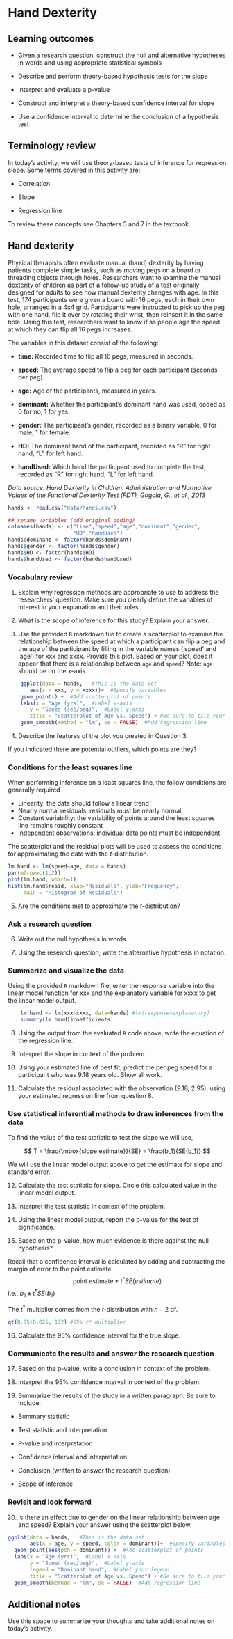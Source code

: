 # Hand Dexterity

## Learning outcomes
* Given a research question, construct the null and alternative hypotheses
  in words and using appropriate statistical symbols
  
* Describe and perform theory-based hypothesis tests for the slope 

* Interpret and evaluate a p-value

* Construct and interpret a theory-based confidence interval for slope

* Use a confidence interval to determine the conclusion of a hypothesis test

## Terminology review
In today's activity, we will use theory-based tests of inference for regression slope. Some terms covered in this activity are:

* Correlation

* Slope 

* Regression line

To review these concepts see Chapters 3 and 7 in the textbook.

## Hand dexterity

Physical therapists often evaluate manual (hand) dexterity by having patients complete simple tasks, such as moving pegs on a board or threading objects through holes. Researchers want to examine the manual dexterity of children as part of a follow-up study of a test originally designed for adults to see how manual dexterity changes with age. In this test, 174 participants were given a board with 16 pegs, each in their own hole, arranged in a 4x4 grid. Participants were instructed to pick up the peg with one hand, flip it over by rotating their wrist, then reinsert it in the same hole. Using this test, researchers want to know if as people age the speed at which they can flip all 16 pegs increases.

The variables in this dataset consist of the following:

- **time:** Recorded time to flip all 16 pegs, measured in seconds.

- **speed:** The average speed to flip a peg for each participant (seconds per peg).

- **age:** Age of the participants, measured in years.

- **dominant:** Whether the participant's dominant hand was used, coded as 0 for no, 1 for yes.

- **gender:** The participant's gender, recorded as a binary variable, 0 for male, 1 for female.

- **HD:** The dominant hand of the participant, recorded as "R" for right hand, "L" for left hand.

- **handUsed:** Which hand the participant used to complete the test, recorded as "R" for right hand, "L" for left hand.

*Data source: Hand Dexterity in Children: Administration and Normative Values of the Functional Dexterity Test (FDT), Gogola, G., et al., 2013*

```r
hands <- read.csv("data/hands.csv")

## rename variables (odd original coding)
colnames(hands) <- c("time","speed","age","dominant","gender",
                     "HD","handUsed") 
hands$dominant <- factor(hands$dominant)
hands$gender <- factor(hands$gender)
hands$HD <- factor(hands$HD)
hands$handUsed <- factor(hands$handUsed)
```

### Vocabulary review

1. Explain why regression methods are appropriate to use to address the researchers' question. Make sure you clearly define the variables of interest in your explanation and their roles.

\vspace{1in}

2. What is the scope of inference for this study?  Explain your answer. 

\vspace{1in}


3. Use the provided `R` markdown file to create a scatterplot to examine the relationship between the speed at which a participant can flip a peg and the age of the participant by filling in the variable names ('speed' and 'age') for xxx and xxxx. Provide this plot. Based on your plot, does it appear that there is a relationship between ``age`` and ``speed``? Note: ``age`` should be on the x-axis.
 
```r
    ggplot(data = hands,   #This is the data set
       aes(x = xxx, y = xxxx))+  #Specify variables
    geom_point() +  #Add scatterplot of points
    labs(x = "Age (yrs)",  #Label x-axis
       y = "Speed (sec/peg)",  #Label y-axis
       title = "Scatterplot of Age vs. Speed") + #Be sure to tile your plots
    geom_smooth(method = "lm", se = FALSE)  #Add regression line
```
\vspace{2in}

4. Describe the features of the plot you created in Question 3.

\vspace{1in}

If you indicated there are potential outliers, which points are they?

### Conditions for the least squares line

When performing inference on a least squares line, the follow conditions are generally required

- Linearity: the data should follow a linear trend
- Nearly normal residuals: residuals must be nearly normal
- Constant variability: the variability of points around the least squares line remains roughly constant
- Independent observations: individual data points must be independent 

The scatterplot and the residual plots will be used to assess the conditions for approximating the data with the $t$-distribution.

```r
lm.hand <- lm(speed~age, data = hands)
par(mfrow=c(1,2))
plot(lm.hand, which=1)
hist(lm.hand$resid, xlab="Residuals", ylab="Frequency",
     main = "Histogram of Residuals")
```

5. Are the conditions met to approximate the $t$-distribution?

\vspace{1in}


### Ask a research question

6. Write out the null hypothesis in words.

\vspace{1in}

7. Using the research question, write the alternative hypothesis in notation.

\vspace{0.5in}

### Summarize and visualize the data

Using the provided `R` markdown file, enter the response variable into the linear model function for xxx and the explanatory variable for xxxx to get the linear model output.

```r
    lm.hand <- lm(xxx~xxxx, data=hands) #lm(response~explanatory)
    summary(lm.hand)$coefficients
```
8.  Using the output from the evaluated `R` code above, write the equation of the regression line.

\vspace{1in}

9.  Interpret the slope in context of the problem.

\vspace{1in}

10. Using your estimated line of best fit, predict the per peg speed for a participant who was 9.18 years old. Show all work.

\vspace{1in}

11. Calculate the residual associated with the observation (9.18, 2.95), using your estimated regression line from question 8. 

\vspace{1in}

### Use statistical inferential methods to draw inferences from the data

To find the value of the test statistic to test the slope we will use, 

$$
T = \frac{\mbox{slope estimate}}{SE} = \frac{b_1}{SE(b_1)}
$$
 
We will use the linear model output above to get the estimate for slope and standard error.

12.  Calculate the test statistic for slope.  Circle this calculated value in the linear model output.

\vspace{1in}

13.  Interpret the test statistic in context of the problem.

\vspace{1in}

14.  Using the linear model output, report the p-value for the test of significance.

\vspace{0.5in}
15. Based on the p-value, how much evidence is there against the null hypothesis?

\vspace{0.5in}

Recall that a confidence interval is calculated by adding and subtracting the margin of error to the point estimate.  
$$\mbox{point estimate}\pm t^*SE(estimate)$$
i.e., $b_1 \pm t^* SE(b_1)$
 
The $t^*$ multiplier comes from the $t$-distribution with $n-2$ df.

```r
qt(0.95+0.025, 172) #95% t* multiplier 
```

16. Calculate the 95% confidence interval for the true slope.
\vspace{1in}

### Communicate the results and answer the research question

17. Based on the p-value, write a conclusion in context of the problem.

\vspace{1in}

18. Interpret the 95% confidence interval in context of the problem.

\vspace{1in}

19.  Summarize the results of the study in a written paragraph.  Be sure to include.

* Summary statistic

* Test statistic and interpretation

* P-value and interpretation

* Confidence interval and interpretation

* Conclusion (written to answer the research question)

* Scope of inference

\vspace{2in}
### Revisit and look forward

20. Is there an effect due to gender on the linear relationship between age and speed?  Explain your answer using the scatterplot below.

```r
ggplot(data = hands,   #This is the data set
       aes(x = age, y = speed, color = dominant))+  #Specify variables
  geom_point(aes(pch = dominant)) +  #Add scatterplot of points
  labs(x = "Age (yrs)",  #Label x-axis
       y = "Speed (sec/peg)",  #Label y-axis
       legend = "Dominant hand",  #Label your legend
       title = "Scatterplot of Age vs. Speed") + #Be sure to tile your plots
  geom_smooth(method = "lm", se = FALSE)  #Add regression line
```



## Additional notes

Use this space to summarize your thoughts and take additional notes on today's activity.